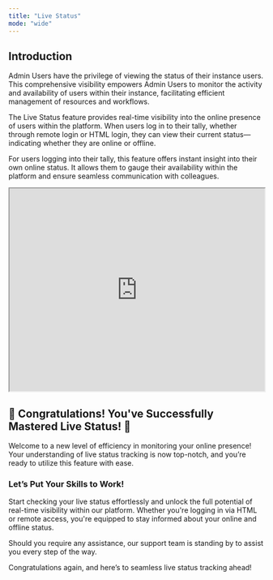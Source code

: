 ---
title: "Live Status"
mode: "wide"
---

## Introduction


<Note>
Admin Users have the privilege of viewing the status of their instance users. This comprehensive visibility empowers Admin Users to monitor the activity and availability of users within their instance, facilitating efficient management of resources and workflows.
</Note>

The Live Status feature provides real-time visibility into the online presence of users within the platform. When users log in to their tally, whether through remote login or HTML login, they can view their current status—indicating whether they are online or offline.

For users logging into their tally, this feature offers instant insight into their own online status. It allows them to gauge their availability within the platform and ensure seamless communication with colleagues.

<iframe width="100%" height="400px" src="https://app.sharefable.com/embed/demo/live-status-ufc08k7r3jyrqvln" allowfullscreen></iframe>

## 🎉 Congratulations! You've Successfully Mastered Live Status! 🎉

Welcome to a new level of efficiency in monitoring your online presence! Your understanding of live status tracking is now top-notch, and you’re ready to utilize this feature with ease.

### Let’s Put Your Skills to Work!

Start checking your live status effortlessly and unlock the full potential of real-time visibility within our platform. Whether you're logging in via HTML or remote access, you're equipped to stay informed about your online and offline status.

Should you require any assistance, our support team is standing by to assist you every step of the way.

Congratulations again, and here’s to seamless live status tracking ahead!

